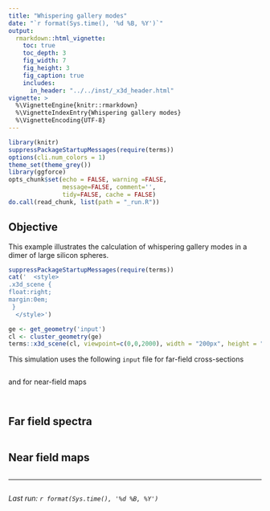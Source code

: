 ```yaml
---
title: "Whispering gallery modes"
date: "`r format(Sys.time(), '%d %B, %Y')`"
output:
  rmarkdown::html_vignette:
    toc: true
    toc_depth: 3
    fig_width: 7
    fig_height: 3
    fig_caption: true
    includes:
      in_header: "../../inst/_x3d_header.html"
vignette: >
  %\VignetteEngine{knitr::rmarkdown}
  %\VignetteIndexEntry{Whispering gallery modes}
  %\VignetteEncoding{UTF-8}
---
```


```r
library(knitr)
suppressPackageStartupMessages(require(terms))
options(cli.num_colors = 1)
theme_set(theme_grey())
library(ggforce)
opts_chunk$set(echo = FALSE, warning =FALSE,
               message=FALSE, comment='', 
               tidy=FALSE, cache = FALSE)
do.call(read_chunk, list(path = "_run.R"))
```

## Objective

This example illustrates the calculation of whispering gallery modes in a dimer of large silicon spheres.

```r
suppressPackageStartupMessages(require(terms))
cat('  <style>
.x3d_scene {
float:right;
margin:0em;
 }
  </style>')

ge <- get_geometry('input')
cl <- cluster_geometry(ge)
terms::x3d_scene(cl, viewpoint=c(0,0,2000), width = "200px", height = "150px") 
```

This simulation uses the following `input` file for far-field cross-sections

```R
```

and for near-field maps

```R
```


```r
```

## Far field spectra

```r
```

## Near field maps

```r
```


-----

```r
```
_Last run: `r format(Sys.time(), '%d %B, %Y')`_
